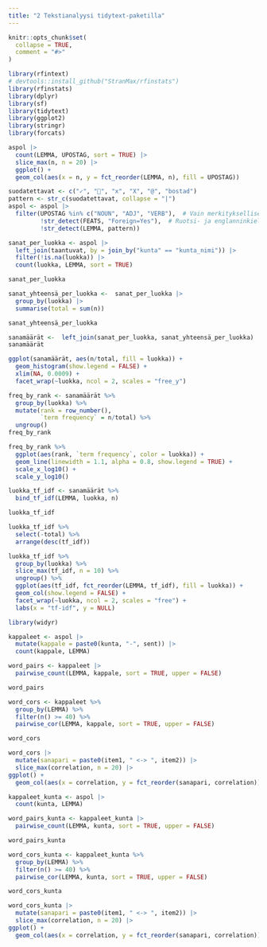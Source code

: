 ```yaml
---
title: "2 Tekstianalyysi tidytext-paketilla"
---
```


```r
knitr::opts_chunk$set(
  collapse = TRUE,
  comment = "#>"
)
```

```r
library(rfintext)
# devtools::install_github("StranMax/rfinstats")
library(rfinstats)
library(dplyr)
library(sf)
library(tidytext)
library(ggplot2)
library(stringr)
library(forcats)
```

```r
aspol |>
  count(LEMMA, UPOSTAG, sort = TRUE) |>
  slice_max(n, n = 20) |>
  ggplot() +
  geom_col(aes(x = n, y = fct_reorder(LEMMA, n), fill = UPOSTAG))
```
```r
suodatettavat <- c("✓", "", "x", "X", "@", "bostad")
pattern <- str_c(suodatettavat, collapse = "|")
aspol <- aspol |>
  filter(UPOSTAG %in% c("NOUN", "ADJ", "VERB"),  # Vain merkitykselliset sanat
         !str_detect(FEATS, "Foreign=Yes"),  # Ruotsi- ja englanninkieliset mm.
         !str_detect(LEMMA, pattern))  
```


```r
sanat_per_luokka <- aspol |>
  left_join(taantuvat, by = join_by("kunta" == "kunta_nimi")) |>
  filter(!is.na(luokka)) |>
  count(luokka, LEMMA, sort = TRUE)

sanat_per_luokka
```

```r
sanat_yhteensä_per_luokka <-  sanat_per_luokka |>
  group_by(luokka) |>
  summarise(total = sum(n))

sanat_yhteensä_per_luokka
```


```r
sanamäärät <-  left_join(sanat_per_luokka, sanat_yhteensä_per_luokka)
sanamäärät
```

```r
ggplot(sanamäärät, aes(n/total, fill = luokka)) +
  geom_histogram(show.legend = FALSE) +
  xlim(NA, 0.0009) +
  facet_wrap(~luokka, ncol = 2, scales = "free_y")
```

```r
freq_by_rank <- sanamäärät %>% 
  group_by(luokka) %>% 
  mutate(rank = row_number(), 
         `term frequency` = n/total) %>%
  ungroup()
freq_by_rank
```

```r
freq_by_rank %>% 
  ggplot(aes(rank, `term frequency`, color = luokka)) + 
  geom_line(linewidth = 1.1, alpha = 0.8, show.legend = TRUE) + 
  scale_x_log10() +
  scale_y_log10()
```

```r
luokka_tf_idf <- sanamäärät %>%
  bind_tf_idf(LEMMA, luokka, n)

luokka_tf_idf
```

```r
luokka_tf_idf %>%
  select(-total) %>%
  arrange(desc(tf_idf))
```

```r
luokka_tf_idf %>%
  group_by(luokka) %>%
  slice_max(tf_idf, n = 10) %>%
  ungroup() %>%
  ggplot(aes(tf_idf, fct_reorder(LEMMA, tf_idf), fill = luokka)) +
  geom_col(show.legend = FALSE) +
  facet_wrap(~luokka, ncol = 2, scales = "free") +
  labs(x = "tf-idf", y = NULL)
```

```r
library(widyr)
```

```r
kappaleet <- aspol |>
  mutate(kappale = paste0(kunta, "-", sent)) |>
  count(kappale, LEMMA)
```

```r
word_pairs <- kappaleet |>
  pairwise_count(LEMMA, kappale, sort = TRUE, upper = FALSE)

word_pairs
```

```r
word_cors <- kappaleet %>%
  group_by(LEMMA) %>%
  filter(n() >= 40) %>%
  pairwise_cor(LEMMA, kappale, sort = TRUE, upper = FALSE)

word_cors
```

```r
word_cors |>
  mutate(sanapari = paste0(item1, " <-> ", item2)) |>
  slice_max(correlation, n = 20) |>
ggplot() +
  geom_col(aes(x = correlation, y = fct_reorder(sanapari, correlation)))
```

```r
kappaleet_kunta <- aspol |>
  count(kunta, LEMMA)
```

```r
word_pairs_kunta <- kappaleet_kunta |>
  pairwise_count(LEMMA, kunta, sort = TRUE, upper = FALSE)

word_pairs_kunta
```

```r
word_cors_kunta <- kappaleet_kunta %>%
  group_by(LEMMA) %>%
  filter(n() >= 40) %>%
  pairwise_cor(LEMMA, kunta, sort = TRUE, upper = FALSE)

word_cors_kunta
```

```r
word_cors_kunta |>
  mutate(sanapari = paste0(item1, " <-> ", item2)) |>
  slice_max(correlation, n = 20) |>
ggplot() +
  geom_col(aes(x = correlation, y = fct_reorder(sanapari, correlation)))
```

